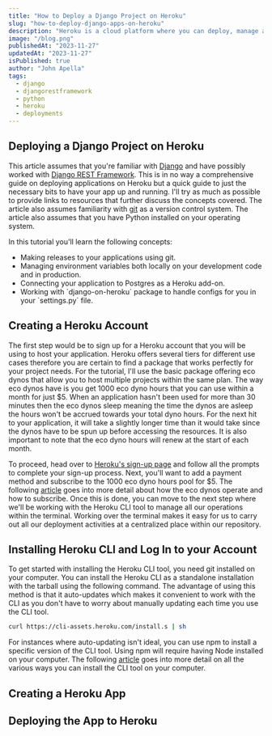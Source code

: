 ```yaml
---
title: "How to Deploy a Django Project on Heroku"
slug: "how-to-deploy-django-apps-on-heroku"
description: "Heroku is a cloud platform where you can deploy, manage and scale your applications. Heroku is fully managed meaning you don't have to care about maintaining your infrastructure which enhances developer productivity. It supports most of the mainstream programming languages so depending on your project you're likely sorted. It also supports multiple third-party add-ons which make scaling your application easier. In this article, I go over how to deploy a Django application on Heroku."
image: "/blog.png"
publishedAt: "2023-11-27"
updatedAt: "2023-11-27"
isPublished: true
author: "John Apella"
tags:
  - django
  - djangorestframework
  - python
  - heroku
  - deployments
---
```


<section>
<h2> Deploying a Django Project on Heroku</h2>

This article assumes that you're familiar with <a href="https://www.djangoproject.com/" className="text-blue-400">Django</a> and have possibly worked with <a href="https://www.django-rest-framework.org/" className="text-blue-400">Django REST Framework</a>. This is in no way a comprehensive guide on deploying applications on Heroku but a quick guide to just the necessary bits to have your app up and running. I'll try as much as possible to provide links to resources that further discuss the concepts covered. The article also assumes familiarity with [git](https://git-scm.com/) as a version control system. The article also assumes that you have Python installed on your operating system.

In this tutorial you'll learn the following concepts:

<ul className="list-disc">
  <li>Making releases to your applications using git.</li>
  <li>
    Managing environment variables both locally on your development code and in
    production.
  </li>
  <li>Connecting your application to Postgres as a Heroku add-on.</li>
  <li>
    Working with `django-on-heroku` package to handle configs for you in your
    `settings.py` file.
  </li>
</ul>

<h2 className="text-3xl">Creating a Heroku Account</h2>

The first step would be to sign up for a Heroku account that you will be using to
host your application. Heroku offers several tiers for different use cases therefore
you are certain to find a package that works perfectly for your project needs. For
the tutorial, I'll use the basic package offering eco dynos that allow you to host
multiple projects within the same plan. The way eco dynos have is you get 1000 eco
dyno hours that you can use within a month for just $5. When an application hasn't
been used for more than 30 minutes then the eco dynos sleep meaning the time the
dynos are asleep the hours won't be accrued towards your total dyno hours. For the
next hit to your application, it will take a slightly longer time than it would take
since the dynos have to be spun up before accessing the resources. It is also important
to note that the eco dyno hours will renew at the start of each month.

To proceed, head over to [Heroku's sign-up page](https://signup.heroku.com/) and follow all the prompts to complete your sign-up process. Next, you'll want to add a payment method and subscribe to the 1000 eco dyno hours pool for $5. The following [article](https://devcenter.heroku.com/articles/eco-dyno-hours#subscribing-to-the-eco-dynos-plan) goes into more detail about how the eco dynos operate and how to subscribe. Once this is done, you can move to the next step where we'll be working with the Heroku CLI tool to manage all our operations within the terminal. Working over the terminal makes it easy for us to carry out all our deployment activities at a centralized place within our repository.

<h2>Installing Heroku CLI and Log In to your Account</h2>
To get started with installing the Heroku CLI tool, you need git installed on
your computer. You can install the Heroku CLI as a standalone installation with
the tarball using the following command. The advantage of using this method is
that it auto-updates which makes it convenient to work with the CLI as you don't
have to worry about manually updating each time you use the CLI tool.

```bash
curl https://cli-assets.heroku.com/install.s | sh
```

For instances where auto-updating isn't ideal, you can use npm to install
a specific version of the CLI tool. Using npm will require having Node installed
on your computer. The following [article](https://devcenter.heroku.com/articles/heroku-cli) goes into more detail on all the various ways you can install the CLI tool on your computer.

<h2>Creating a Heroku App </h2>

<h2>Deploying the App to Heroku </h2>
</section>
